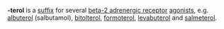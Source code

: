 '''-terol''' is a [[suffix]] for several [[beta-2 adrenergic receptor]] [[agonists]], e.g. [[albuterol]] (salbutamol), [[bitolterol]], [[formoterol]], [[levabuterol]] and [[salmeterol]].

{{drug-stub}}